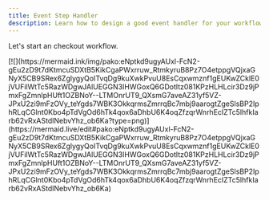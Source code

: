 ```yaml
---
title: Event Step Handler
description: Learn how to design a good event handler for your workflow.
---
```


Let's start an checkout workflow.

<div className='grid grid-cols-2 gap-4'>
  <CheckoutDemo/>
  <div
    className='border p-4'
    style={{
      borderColor: 'hsl(var(--border))'
    }}
  >
    [![](https://mermaid.ink/img/pako:eNptkd9ugyAUxl-FcN2-gEu2zD9t7dKtmcuSDXtB5KikCgaPWxrruw_RtmkyruB8Pz7O4etppgVQjxaGNyX5CB9SRex6ZglygyQoITvqDg9kuXwkPvuU8EsCqxwmznf1gEUKwZCklE0jVUFilWtTc5RazWDgwJAlUEGGN3IHWGoxQ6GDotltz081KPzHLHLcir3Dz9jPmxFgZmnlpHUft1OZBNoY--LTMOnrUT9_QXsmG7aveAZ31yf5VZ-JPxU2zi9mFzOVy_teYgds7WBK3OkkqrmsZmrrqBc7mbj9aarogtZgeSlsBP2IphRLqCGlnt0Kbo4pTdVgOd6hTk4qox6aDhbU6K4oqZfzqrWnrhEcIZTc5lhfkIarb62vRxAStdlNebvYhz_ob6Ka?type=png)](https://mermaid.live/edit#pako:eNptkd9ugyAUxl-FcN2-gEu2zD9t7dKtmcuSDXtB5KikCgaPWxrruw_RtmkyruB8Pz7O4etppgVQjxaGNyX5CB9SRex6ZglygyQoITvqDg9kuXwkPvuU8EsCqxwmznf1gEUKwZCklE0jVUFilWtTc5RazWDgwJAlUEGGN3IHWGoxQ6GDotltz081KPzHLHLcir3Dz9jPmxFgZmnlpHUft1OZBNoY--LTMOnrUT9_QXsmG7aveAZ31yf5VZ-JPxU2zi9mFzOVy_teYgds7WBK3OkkqrmsZmrrqBc7mbj9aarogtZgeSlsBP2IphRLqCGlnt0Kbo4pTdVgOd6hTk4qox6aDhbU6K4oqZfzqrWnrhEcIZTc5lhfkIarb62vRxAStdlNebvYhz_ob6Ka)
  </div>
</div>